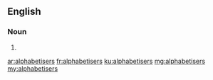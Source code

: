 ==English==

===Noun===
{{head|en}}

# {{plural of|alphabetiser}}

[[ar:alphabetisers]]
[[fr:alphabetisers]]
[[ku:alphabetisers]]
[[mg:alphabetisers]]
[[my:alphabetisers]]